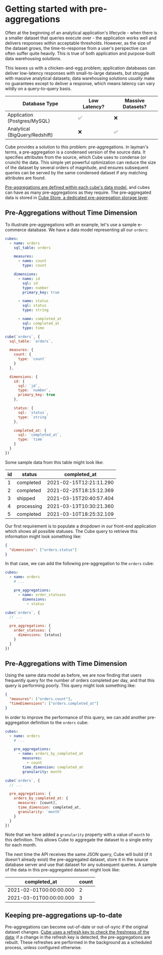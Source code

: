 # Getting started with pre-aggregations

Often at the beginning of an analytical application's lifecycle - when there is
a smaller dataset that queries execute over - the application works well and
delivers responses within acceptable thresholds. However, as the size of the
dataset grows, the time-to-response from a user's perspective can often suffer
quite heavily. This is true of both application and purpose-built data
warehousing solutions.

This leaves us with a chicken-and-egg problem; application databases can deliver
low-latency responses with small-to-large datasets, but struggle with massive
analytical datasets; data warehousing solutions _usually_ make no guarantees
except to deliver a response, which means latency can vary wildly on a
query-to-query basis.

| Database Type                  | Low Latency? | Massive Datasets? |
| ------------------------------ | ------------ | ----------------- |
| Application (Postgres/MySQL)   | ✅           | ❌                |
| Analytical (BigQuery/Redshift) | ❌           | ✅                |

Cube provides a solution to this problem: pre-aggregations. In layman's terms, a
pre-aggregation is a condensed version of the source data. It specifies
attributes from the source, which Cube uses to condense (or crunch) the data.
This simple yet powerful optimization can reduce the size of the dataset by
several orders of magnitude, and ensures subsequent queries can be served by the
same condensed dataset if any matching attributes are found.

[Pre-aggregations are defined within each cube's data
model][ref-schema-preaggs], and cubes can have as many pre-aggregations as they
require. The pre-aggregated data is stored in [Cube Store, a dedicated pre-aggregation storage
layer][ref-caching-preaggs-cubestore].

## Pre-Aggregations without Time Dimension

To illustrate pre-aggregations with an example, let's use a sample e-commerce
database. We have a data model representing all our `orders`:

<CodeTabs>

```yaml
cubes:
  - name: orders
    sql_table: orders

    measures:
      - name: count
        type: count

    dimensions:
      - name: id
        sql: id
        type: number
        primary_key: true

      - name: status
        sql: status
        type: string

      - name: completed_at
        sql: completed_at
        type: time
```

```javascript
cube(`orders`, {
  sql_table: `orders`,

  measures: {
    count: {
      type: `count`
    }
  },

  dimensions: {
    id: {
      sql: `id`,
      type: `number`,
      primary_key: true
    },

    status: {
      sql: `status`,
      type: `string`
    },

    completed_at: {
      sql: `completed_at`,
      type: `time`
    }
  }
})
```

</CodeTabs>

Some sample data from this table might look like:

| **id** | **status** | **completed_at**        |
| ------ | ---------- | ----------------------- |
| 1      | completed  | 2021-02-15T12:21:11.290 |
| 2      | completed  | 2021-02-25T18:15:12.369 |
| 3      | shipped    | 2021-03-15T20:40:57.404 |
| 4      | processing | 2021-03-13T10:30:21.360 |
| 5      | completed  | 2021-03-10T18:25:32.109 |

Our first requirement is to populate a dropdown in our front-end application
which shows all possible statuses. The Cube query to retrieve this information
might look something like:

```json
{
  "dimensions": ["orders.status"]
}
```

In that case, we can add the following pre-aggregation to the `orders` cube:

<CodeTabs>

```yaml
cubes:
  - name: orders
    # ...

    pre_aggregations:
      - name: order_statuses
        dimensions:
          - status
```

```javascript
cube(`orders`, {
  // ...

  pre_aggregations: {
    order_statuses: {
      dimensions: [status]
    }
  }
})
```

</CodeTabs>

## Pre-Aggregations with Time Dimension

Using the same data model as before, we are now finding that users frequently
query for the number of orders completed per day, and that this query is
performing poorly. This query might look something like:

```json
{
  "measures": ["orders.count"],
  "timeDimensions": ["orders.completed_at"]
}
```

In order to improve the performance of this query, we can add another
pre-aggregation definition to the `orders` cube:

<CodeTabs>

```yaml
cubes:
  - name: orders
    # ...

    pre_aggregations:
      - name: orders_by_completed_at
        measures:
          - count
        time_dimension: completed_at
        granularity: month
```

```javascript
cube(`orders`, {
  // ...

  pre_aggregations: {
    orders_by_completed_at: {
      measures: [count],
      time_dimension: completed_at,
      granularity: `month`
    }
  }
})
```

</CodeTabs>

Note that we have added a `granularity` property with a value of `month` to this
definition. This allows Cube to aggregate the dataset to a single entry for each
month.

The next time the API receives the same JSON query, Cube will build (if it
doesn't already exist) the pre-aggregated dataset, store it in the source
database server and use that dataset for any subsequent queries. A sample of the
data in this pre-aggregated dataset might look like:

| **completed_at**        | **count** |
| ----------------------- | --------- |
| 2021-02-01T00:00:00.000 | 2         |
| 2021-03-01T00:00:00.000 | 3         |

## Keeping pre-aggregations up-to-date

Pre-aggregations can become out-of-date or out-of-sync if the original dataset
changes. [Cube uses a refresh key to check the freshness of the
data][ref-caching-preaggs-refresh]; if a change in the refresh key is detected,
the pre-aggregations are rebuilt. These refreshes are performed in the
background as a scheduled process, unless configured otherwise.


[ref-caching-preaggs-cubestore]:
  /product/caching/using-pre-aggregations#pre-aggregations-storage
[ref-caching-preaggs-refresh]:
  /product/caching/using-pre-aggregations#refresh-strategy
[ref-schema-preaggs]: /product/data-modeling/reference/pre-aggregations